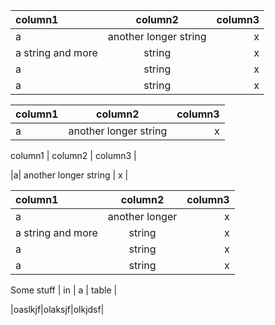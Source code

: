 <!-- correct table, just formatting -->
| column1 | column2 | column3 |
| :------ | :-------: | -------: |
|a| another longer string | x |
|a string and more|  string | x |
|a|  string | x |
|a|  string | x |


<!-- empty column -->
| column1 | column2 | column3 |  | 
| :------ | :-------: | -------: |
|a| another longer string | x |


<!-- missing formatting line -->
| column1 | column2 | column3 |
|a| another longer string | x |


<!-- shrink column -->
| column1           |        column2        |  column3 |
| :---------------- | :-------------------: | -------: |
| a                 | another longer |        x |
| a string and more |        string         |        x |
| a                 |        string         |        x |
| a                 |        string         |        x |

<!-- testing recusion: should be correct after applying the function ONCE -->
| Some stuff | in | a | table |
|oaslkjf|olaksjf|olkjdsf|
